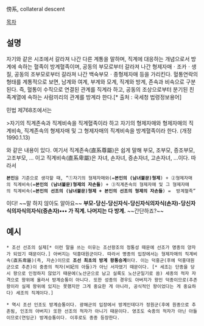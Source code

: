 傍系, collateral descent

[[목차]]

== 설명 ==
자기와 같은 시조에서 갈라져 나간 다른 계통을 말하며, 직계에 대응하는 개념으로서 방계에 속하는 혈족이 방계혈족이며, 공동의 부모로부터 갈라져 나간 형제자매ㆍ조카ㆍ생질, 공동의 조부모로부터 갈라져 나간 백숙부모ㆍ종형제자매 등을 가리킨다. 혈통연락의 형태를 계통적으로 보면, 남계와 여계, 부계와 모계, 직계와 방계, 존속과 비속으로 구분된다. 즉, 혈통이 수직으로 연결된 관계를 직계라 하고, 공동의 조상으로부터 분기된 친족계열에 속하는 사람끼리의 관계를 방계라 한다.[* 출처 : 국세청 법령정보용어]

민법 제768조에서는 

>자기의 직계존속과 직계비속을 직계혈족이라 하고 자기의 형제자매와 형제자매의 직계비속, 직계존속의 형제자매 및 그 형제자매의 직계비속을 방계혈족이라 한다. (개정 1990.1.13)

와 같은 내용이 있다. 여기서 직계존속(直系尊屬)은 쉽게 말해 부모, 조부모, 증조부모, 고조부모, ... 이고 직계비속(直系卑屬)은 자녀, 손자녀, 증손자녀, 고손자녀, ...이다. 따라서

 '''본인'''을 기준으로 생각할 때, “①자기의 형제자매와(='''본인의 (남녀불문)형제''') + ②형제자매의 직계비속(='''본인의 (남녀불문)형제의 자손들''') + ③직계존속의 형제자매 및 그 형제자매의 직계비속(='''본인의 선조의 (남녀불문)형제 + 본인의 선조의 형제의 자손들''') =  방계혈족”

이다!
~~말 하지 않아도 알아요~~ '''부모-당신-당신자식-당신자식의자식(손자)-당신자식의자식의자식(증손자)••• 가 직계. 나머지는 다 방계.'''
~~간단하죠?~~
== 예시 ==
 * 조선 선조의 실제[* 이런 말을 쓰는 이유는 조선왕조의 정통성 때문에 선조가 명종의 양자가 되었기 때문이다.] 아버지는 덕흥대원군이다. 따라서 명종의 입장에서는 형제자매의 직계비속(直系卑屬)(즉, 자손)이므로 '''조선 최초의 방계 왕통승계'''이다. 이는 덕흥군(후에 덕흥대원군으로 추존)이 중종의 적자(비妃의 아들)가 아닌 서자였기 때문이다. [* 세조는 단종을 당시 왕으로 인정하지 않았기 때문에(노산군으로 남고 실록도 노산군일기로 씀) 세종의 적자 자격으로 왕위에 올라서 방계승통이 아니다. 또한 성종의 경우도 아버지가 왕인 덕종이므로(추존왕이라 실제 왕위에 있지는 못했지만 그게 중요한 게 아니라, 공식적인 왕이었다는 게 중요하다) 세조의 직계이다.]

 * 역시 조선 인조도 방계승통이다. 광해군의 입장에서 방계인데다가 정원군(후에 원종으로 추존됨, 인조의 아버지) 또한 선조의 적자가 아니기 때문이다. 영조도 숙종의 적자가 아닌 아들이므로(연잉군) 방계승통이다. 이후로도 종종 등장한다.
